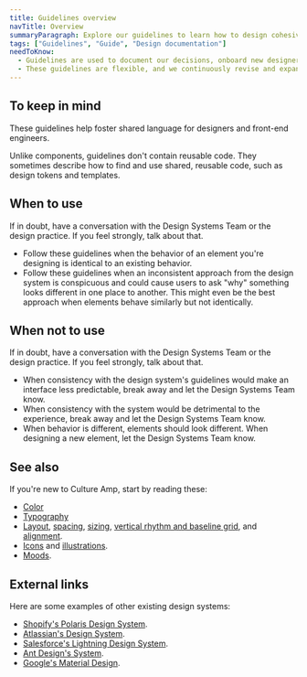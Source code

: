 ```yaml
---
title: Guidelines overview
navTitle: Overview
summaryParagraph: Explore our guidelines to learn how to design cohesive and predictable products for Culture Amp using Kaizen.
tags: ["Guidelines", "Guide", "Design documentation"]
needToKnow:
  - Guidelines are used to document our decisions, onboard new designers and engineers, and are the source of truth for our shared practices.
  - These guidelines are flexible, and we continuously revise and expand them to match our evolving product needs.
---
```


## To keep in mind

These guidelines help foster shared language for designers and front-end engineers.

Unlike components, guidelines don't contain reusable code. They sometimes describe how to find and use shared, reusable code, such as design tokens and templates.



## When to use

If in doubt, have a conversation with the Design Systems Team or the design practice. If you feel strongly, talk about that.

- Follow these guidelines when the behavior of an element you're designing is identical to an existing behavior.
- Follow these guidelines when an inconsistent approach from the design system is conspicuous and could cause users to ask "why" something looks different in one place to another. This might even be the best approach when elements behave similarly but not identically.



## When not to use

If in doubt, have a conversation with the Design Systems Team or the design practice. If you feel strongly, talk about that.

- When consistency with the design system's guidelines would make an interface less predictable, break away and let the Design Systems Team know.
- When consistency with the system would be detrimental to the experience, break away and let the Design Systems Team know.
- When behavior is different, elements should look different. When designing a new element, let the Design Systems Team know.



## See also

If you're new to Culture Amp, start by reading these:

- [Color](../color)
- [Typography](../typography)
- [Layout](../layout), [spacing](../spacing), [sizing](../sizing), [vertical rhythm and baseline grid](../vertical-rhythm-and-baseline-grid), and [alignment](../alignment).
- [Icons](../icons) and [illustrations](../illustrations).
- [Moods](../moods).



## External links

Here are some examples of other existing design systems:

- [Shopify's Polaris Design System](https://polaris.shopify.com/components/get-started).
- [Atlassian's Design System](https://www.atlassian.design/).
- [Salesforce's Lightning Design System](https://www.lightningdesignsystem.com/guidelines/overview/).
- [Ant Design's System](https://ant.design/).
- [Google's Material Design](https://material.io/design/).

